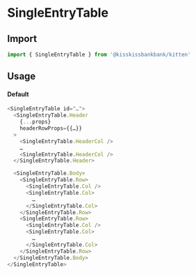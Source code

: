
<Meta title="Organisms/Tables/SingleEntryTable" component={SingleEntryTableComponent} />

# SingleEntryTable

<Canvas>
  <Story name="Example" story={stories.Default} />
</Canvas>

## Import

```js
import { SingleEntryTable } from '@kisskissbankbank/kitten'
```

## Usage

#### Default

```js
<SingleEntryTable id="…">
  <SingleEntryTable.Header
    {...props}
    headerRowProps={{…}}
  >
    <SingleEntryTable.HeaderCol />
    …
    <SingleEntryTable.HeaderCol />
  </SingleEntryTable.Header>

  <SingleEntryTable.Body>
    <SingleEntryTable.Row>
      <SingleEntryTable.Col />
      <SingleEntryTable.Col>
        …
      </SingleEntryTable.Col>
    </SingleEntryTable.Row>
    <SingleEntryTable.Row>
      <SingleEntryTable.Col />
      <SingleEntryTable.Col>
        …
      </SingleEntryTable.Col>
    </SingleEntryTable.Row>
  </SingleEntryTable.Body>
</SingleEntryTable>
```
